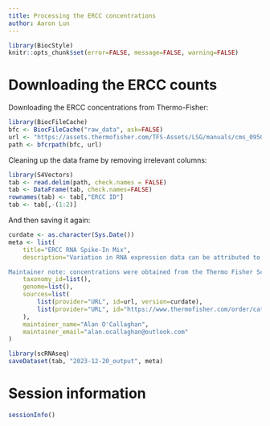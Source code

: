 ```yaml
---
title: Processing the ERCC concentrations
author: Aaron Lun
---
```


```r
library(BiocStyle)
knitr::opts_chunk$set(error=FALSE, message=FALSE, warning=FALSE)
```

# Downloading the ERCC counts

Downloading the ERCC concentrations from Thermo-Fisher:

```r
library(BiocFileCache)
bfc <- BiocFileCache("raw_data", ask=FALSE)
url <- "https://assets.thermofisher.com/TFS-Assets/LSG/manuals/cms_095046.txt"
path <- bfcrpath(bfc, url)
```

Cleaning up the data frame by removing irrelevant columns:

```r
library(S4Vectors)
tab <- read.delim(path, check.names = FALSE)
tab <- DataFrame(tab, check.names=FALSE)
rownames(tab) <- tab[,"ERCC ID"]
tab <- tab[,-(1:2)]
```

And then saving it again:

```r
curdate <- as.character(Sys.Date())
meta <- list(
    title="ERCC RNA Spike-In Mix",
    description="Variation in RNA expression data can be attributed to a variety of factors including the quality of the starting material, the level of cellularity and RNA yield, the platform employed, and the person performing the experiment. To control for these sources of variability, a common set of external RNA controls has been developed by the External RNA Controls Consortium (ERCC), an ad-hoc group of academic, private, and public organizations hosted by the National Institute of Standards and Technology (NIST). The controls consist of a set of unlabeled, polyadenylated transcripts designed to be added to an RNA analysis experiment after sample isolation, in order to measure against defined performance criteria. Up until the design of such universally accepted controls, it has been difficult to execute a thorough investigation of fundamental analytical performance metrics. From the trusted brand of quality RNA reagents, Ambion™ ERCC Spike-In Control Mixes are commercially available, pre-formulated blends of 92 transcripts, derived and traceable from NIST-certified DNA plasmids. The transcripts are designed to be 250 to 2,000 nt in length, which mimic natural eukaryotic mRNAs.

Maintainer note: concentrations were obtained from the Thermo Fisher Scientific website using the catalog number 4456740.",
    taxonomy_id=list(),
    genome=list(),
    sources=list(
        list(provider="URL", id=url, version=curdate),
        list(provider="URL", id="https://www.thermofisher.com/order/catalog/product/4456740", version=curdate) # links to the former
    ),
    maintainer_name="Alan O'Callaghan",
    maintainer_email="alan.ocallaghan@outlook.com"
)

library(scRNAseq)
saveDataset(tab, "2023-12-20_output", meta)
```

# Session information {-}

```r
sessionInfo()
```

